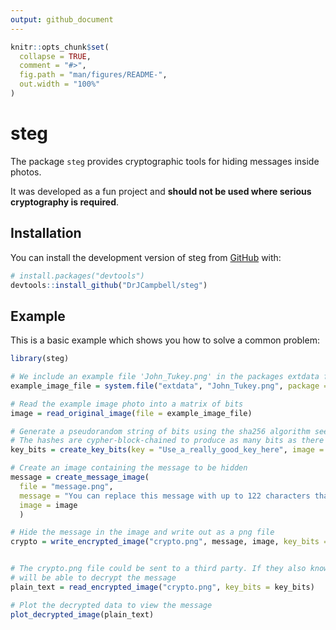 ```yaml
---
output: github_document
---
```


<!-- README.md is generated from README.Rmd. Please edit that file -->

```r
knitr::opts_chunk$set(
  collapse = TRUE,
  comment = "#>",
  fig.path = "man/figures/README-",
  out.width = "100%"
)
```

# steg

<!-- badges: start -->
<!-- badges: end -->

The package `steg` provides cryptographic tools for hiding messages inside photos.

It was developed as a fun project and **should not be used where serious cryptography is required**.

## Installation

You can install the development version of steg from [GitHub](https://github.com/) with:

``` r
# install.packages("devtools")
devtools::install_github("DrJCampbell/steg")
```

## Example

This is a basic example which shows you how to solve a common problem:

```r

library(steg)

# We include an example file 'John_Tukey.png' in the packages extdata folder
example_image_file = system.file("extdata", "John_Tukey.png", package = "steg")

# Read the example image photo into a matrix of bits
image = read_original_image(file = example_image_file)

# Generate a pseudorandom string of bits using the sha256 algorithm seeded with the key
# The hashes are cypher-block-chained to produce as many bits as there are pixels in the image
key_bits = create_key_bits(key = "Use_a_really_good_key_here", image = image)

# Create an image containing the message to be hidden
message = create_message_image(
  file = "message.png",
  message = "You can replace this message with up to 122 characters that will be written in a png file",
  image = image
  )

# Hide the message in the image and write out as a png file
crypto = write_encrypted_image("crypto.png", message, image, key_bits = key_bits)


# The crypto.png file could be sent to a third party. If they also know the key, they
# will be able to decrypt the message
plain_text = read_encrypted_image("crypto.png", key_bits = key_bits)

# Plot the decrypted data to view the message
plot_decrypted_image(plain_text)
```

